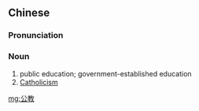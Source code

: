 ==Chinese==
{{zh-forms}}

===Pronunciation===
{{zh-pron
|m=gōngjiào
|mn=kong-kàu
|cat=n
}}

===Noun===
{{zh-noun}}

# public education; government-established education
# [[Catholicism]]
[[mg:公教]]